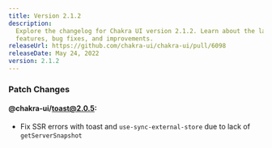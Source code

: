 ```yaml
---
title: Version 2.1.2
description:
  Explore the changelog for Chakra UI version 2.1.2. Learn about the latest
  features, bug fixes, and improvements.
releaseUrl: https://github.com/chakra-ui/chakra-ui/pull/6098
releaseDate: May 24, 2022
version: 2.1.2
---
```


### Patch Changes

#### @chakra-ui/toast@2.0.5:

- Fix SSR errors with toast and `use-sync-external-store` due to lack of
  `getServerSnapshot`
